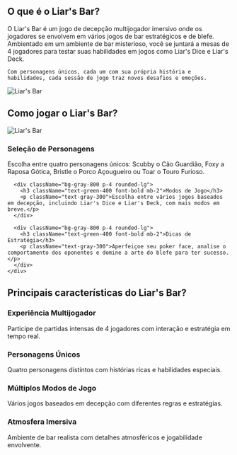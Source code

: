 ## O que é o Liar's Bar?

<div className="flex flex-col md:flex-row items-center gap-8">
  <div className="w-full md:w-1/2 text-xl">
    O Liar's Bar é um jogo de decepção multijogador imersivo onde os jogadores se envolvem em vários jogos de bar estratégicos e de blefe. Ambientado em um ambiente de bar misterioso, você se juntará a mesas de 4 jogadores para testar suas habilidades em jogos como Liar's Dice e Liar's Deck.

    Com personagens únicos, cada um com sua própria história e habilidades, cada sessão de jogo traz novos desafios e emoções.
  </div>
  <div className="w-full md:w-1/2 flex justify-center items-center">
    <img 
      src="https://sprunkiretake.fun/games/liar-s-bar/game_screenshot.webp" 
      alt="Liar's Bar" 
      className="w-4/5 h-auto"
    />
  </div>
</div>

## Como jogar o Liar's Bar?

<div className="flex flex-col md:flex-row items-center gap-8">
  <div className="w-full md:w-1/2">
    <img 
      src="https://sprunkiretake.fun/games/liar-s-bar/game_screenshot.webp" 
      alt="Liar's Bar" 
      className="w-4/5 h-auto mx-auto"
    />
  </div>
  <div className="w-full md:w-1/2">
    <div className="grid grid-cols-1 gap-4 mt-0">
      <div className="bg-gray-800 p-4 rounded-lg">
        <h3 className="text-green-400 font-bold mb-2">Seleção de Personagens</h3>
        <p className="text-gray-300">
          Escolha entre quatro personagens únicos: Scubby o Cão Guardião, Foxy a Raposa Gótica, Bristle o Porco Açougueiro ou Toar o Touro Furioso.
        </p>
      </div>

      <div className="bg-gray-800 p-4 rounded-lg">
        <h3 className="text-green-400 font-bold mb-2">Modos de Jogo</h3>
        <p className="text-gray-300">Escolha entre vários jogos baseados em decepção, incluindo Liar's Dice e Liar's Deck, com mais modos em breve.</p>
      </div>

      <div className="bg-gray-800 p-4 rounded-lg">
        <h3 className="text-green-400 font-bold mb-2">Dicas de Estratégia</h3>
        <p className="text-gray-300">Aperfeiçoe seu poker face, analise o comportamento dos oponentes e domine a arte do blefe para ter sucesso.</p>
      </div>
    </div>
  </div>
</div>

## Principais características do Liar's Bar?

<div className="grid grid-cols-1 md:grid-cols-2 gap-4">
  <div className="bg-gray-800 p-4 rounded-lg">
    <h3 className="text-green-400 font-bold mb-2">Experiência Multijogador</h3>
    <p className="text-gray-300">Participe de partidas intensas de 4 jogadores com interação e estratégia em tempo real.</p>
  </div>

  <div className="bg-gray-800 p-4 rounded-lg">
    <h3 className="text-green-400 font-bold mb-2">Personagens Únicos</h3>
    <p className="text-gray-300">Quatro personagens distintos com histórias ricas e habilidades especiais.</p>
  </div>

  <div className="bg-gray-800 p-4 rounded-lg">
    <h3 className="text-green-400 font-bold mb-2">Múltiplos Modos de Jogo</h3>
    <p className="text-gray-300">Vários jogos baseados em decepção com diferentes regras e estratégias.</p>
  </div>

  <div className="bg-gray-800 p-4 rounded-lg">
    <h3 className="text-green-400 font-bold mb-2">Atmosfera Imersiva</h3>
    <p className="text-gray-300">Ambiente de bar realista com detalhes atmosféricos e jogabilidade envolvente.</p>
  </div>
</div>